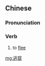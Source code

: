 {{also|逃窜}}
==Chinese==
{{zh-forms|s=逃窜}}

===Pronunciation===
{{zh-pron
|m=táocuàn
|c=tou4 cyun3
|mn=qz,xm,zz:tô-chhoàn
|cat=v
}}

===Verb===
{{zh-verb}}

# to [[flee]]

[[mg:逃竄]]